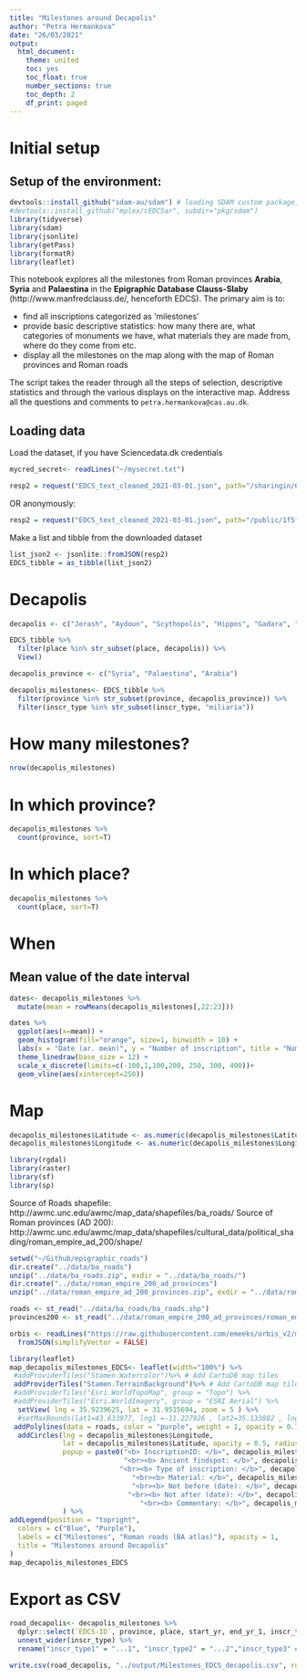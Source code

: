 ```yaml
---
title: "Milestones around Decapolis"
author: "Petra Hermankova"
date: "26/03/2021"
output:
  html_document:
    theme: united
    toc: yes
    toc_float: true
    number_sections: true
    toc_depth: 2
    df_print: paged 
---
```


# Initial setup

## Setup of the environment:

```r
devtools::install_github("sdam-au/sdam") # loading SDAM custom package, if not working try devtools::install_github("mplex/cEDCSar", subdir="pkg/sdam")
#devtools::install_github("mplex/cEDCSar", subdir="pkg/sdam")
library(tidyverse)
library(sdam)
library(jsonlite)
library(getPass)
library(formatR)
library(leaflet)
```

This notebook explores all the milestones from Roman provinces **Arabia**, **Syria** and **Palaestina** in the **Epigraphic Database Clauss-Slaby** (http://www.manfredclauss.de/, henceforth EDCS). The primary aim is to:

- find all inscriptions categorized as 'milestones'
- provide basic descriptive statistics: how many there are, what categories of monuments we have, what materials they are made from, where do they come from etc. 
- display all the milestones on the map along with the map of Roman provinces and Roman roads

The script takes the reader through all the steps of selection, descriptive statistics and through the various displays on the interactive map. Address all the questions and comments to `petra.hermankova@cas.au.dk`.

## Loading data
Load the dataset, if you have Sciencedata.dk credentials

```r
mycred_secret<- readLines("~/mysecret.txt")
```

```r
resp2 = request("EDCS_text_cleaned_2021-03-01.json", path="/sharingin/648597@au.dk/SDAM_root/SDAM_data/EDCS/public", method="GET", cred=mycred_secret)
```

OR anonymously:
```r
resp2 = request("EDCS_text_cleaned_2021-03-01.json", path="/public/1f5f56d09903fe259c0906add8b3a55e/", method="GET", anonymous = TRUE, cred = NULL)
```

Make a list and tibble from the downloaded dataset
```r
list_json2 <- jsonlite::fromJSON(resp2)
EDCS_tibble = as_tibble(list_json2)
```

# Decapolis

```r
decapolis <- c("Jerash", "Aydoun", "Scythopolis", "Hippos", "Gadara", "Pella", "Philadelphia", "Canatha", "Raphana", "Damascus")

EDCS_tibble %>% 
  filter(place %in% str_subset(place, decapolis)) %>% 
  View()
```

```r
decapolis_province <- c("Syria", "Palaestina", "Arabia")

decapolis_milestones<- EDCS_tibble %>% 
  filter(province %in% str_subset(province, decapolis_province)) %>% 
  filter(inscr_type %in% str_subset(inscr_type, "miliaria"))
```
# How many milestones?
```r
nrow(decapolis_milestones)
```
# In which province?
```r
decapolis_milestones %>% 
  count(province, sort=T)
```
# In which place?
```r
decapolis_milestones %>% 
  count(place, sort=T)
```
# When
## Mean value of the date interval
```r
dates<- decapolis_milestones %>%  
  mutate(mean = rowMeans(decapolis_milestones[,22:23]))

dates %>% 
  ggplot(aes(x=mean)) +
  geom_histogram(fill="orange", size=1, binwidth = 10) +
  labs(x = "Date (ar. mean)", y = "Number of inscription", title = "Number of dated milestones in time (ar. mean) in ten year bins", subtitle = "n = 3737" ) +
  theme_linedraw(base_size = 12) +
  scale_x_discrete(limits=c(-100,1,100,200, 250, 300, 400))+
  geom_vline(aes(xintercept=250))
```


# Map
```r
decapolis_milestones$Latitude <- as.numeric(decapolis_milestones$Latitude)
decapolis_milestones$Longitude <- as.numeric(decapolis_milestones$Longitude)
```

```r
library(rgdal)
library(raster)
library(sf)
library(sp)
```
Source of Roads shapefile: http://awmc.unc.edu/awmc/map_data/shapefiles/ba_roads/
Source of Roman provinces (AD 200): http://awmc.unc.edu/awmc/map_data/shapefiles/cultural_data/political_shading/roman_empire_ad_200/shape/

```r
setwd("~/Github/epigraphic_roads")
dir.create("../data/ba_roads")
unzip("../data/ba_roads.zip", exdir = "../data/ba_roads/")
dir.create("../data/roman_empire_200_ad_provinces")
unzip("../data/roman_empire_ad_200_provinces.zip", exdir = "../data/roman_empire_200_ad_provinces")
```

```r
roads <- st_read("../data/ba_roads/ba_roads.shp")
provinces200 <- st_read("../data/roman_empire_200_ad_provinces/roman_empire_ad_200_provinces.shp")
```

```r
orbis <- readLines("https://raw.githubusercontent.com/emeeks/orbis_v2/master/base_routes.geojson") %>% paste(collapse = "\n") %>% 
  fromJSON(simplifyVector = FALSE)
```

```r
library(leaflet)
map_decapolis_milestones_EDCS<- leaflet(width="100%") %>%
 #addProviderTiles("Stamen.Watercolor")%>% # Add CartoDB map tiles
 addProviderTiles("Stamen.TerrainBackground")%>% # Add CartoDB map tiles
 #addProviderTiles("Esri.WorldTopoMap", group = "Topo") %>%
 #addProviderTiles("Esri.WorldImagery", group = "ESRI Aerial") %>%
  setView( lng = 35.9239625, lat = 31.9515694, zoom = 5 ) %>%
  #setMaxBounds(lat1=43.633977, lng1 =-11.227926 , lat2=35.133882 , lng2=50.882336) %>%
 addPolylines(data = roads, color = "purple", weight = 1, opacity = 0.7) %>% 
  addCircles(lng = decapolis_milestones$Longitude, 
             lat = decapolis_milestones$Latitude, opacity = 0.5, radius = 10, fill = TRUE, color = "blue" , fillColor = "red",
             popup = paste0("<b> InscriptionID: </b>", decapolis_milestones$`EDCS-ID`, 
                            "<br><b> Ancient findspot: </b>", decapolis_milestones$place,
                           "<br><b> Type of inscription: </b>", decapolis_milestones$inscr_type,
                              "<br><b> Material: </b>", decapolis_milestones$Material,
                              "<br><b> Not before (date): </b>", decapolis_milestones$start_yr,
                             "<br><b> Not after (date): </b>", decapolis_milestones$end_yr_1,
                                "<br><b> Commentary: </b>", decapolis_milestones$Comment),
             ) %>% 
addLegend(position = "topright",
  colors = c("Blue", "Purple"),
  labels = c("Milestones", "Roman roads (BA atlas)"), opacity = 1,
  title = "Milestones around Decapolis" 
)
map_decapolis_milestones_EDCS

```

# Export as CSV

```r
road_decapolis<- decapolis_milestones %>% 
  dplyr::select(`EDCS-ID`, province, place, start_yr, end_yr_1, inscr_type, inscription, clean_text_interpretive_word, language, Latitude, Longitude, Material) %>% 
  unnest_wider(inscr_type) %>% 
  rename("inscr_type1" = "...1", "inscr_type2" = "...2","inscr_type3" = "...3")

write.csv(road_decapolis, "../output/Milestones_EDCS_decapolis.csv", row.names = T)
```


